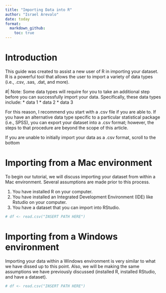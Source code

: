 ```yaml
---
title: "Importing Data into R"
author: "Israel Arevalo"
date: today
format:
  markdown_github:
    toc: true
---
```



# Introduction

This guide was created to assist a new user of R in importing your dataset. R is a powerful tool that allows the user to import a variety of data types (i.e., .csv, .sas, .dat, and more). 

#| Note: Some data types will require for you to take an additional step before you can successfully import your data. Specifically, these data types include:
* data 1
* data 2
* data 3

For this reason, I recommend you start with a .csv file if you are able to. If you have an alternative data type specific to a particular statistical package (i.e., SPSS), you can export your dataset into a .csv format; however, the steps to that procedure are beyond the scope of this article. 

If you are unable to initially import your data as a .csv format, scroll to the bottom 


# Importing from a Mac environment

To begin our tutorial, we will discuss importing your dataset from within a Mac environment. Several assumptions are made prior to this process. 

1. You have installed R on your computer.
2. You have installed an Integrated Development Environment (IDE) like Rstudio on your computer.
3. You have a dataset that you can import into RStudio.

```r

# df <- read.csv("INSERT PATH HERE")

```


# Importing from a Windows environment

Importing your data within a Windows environment is very similar to what we have dissed up to this point. Also, we will be making the same assumptions we have previously discussed (installed R, installed RStudio, and have a dataset). 

```r

# df <- read.csv("INSERT PATH HERE")

```

